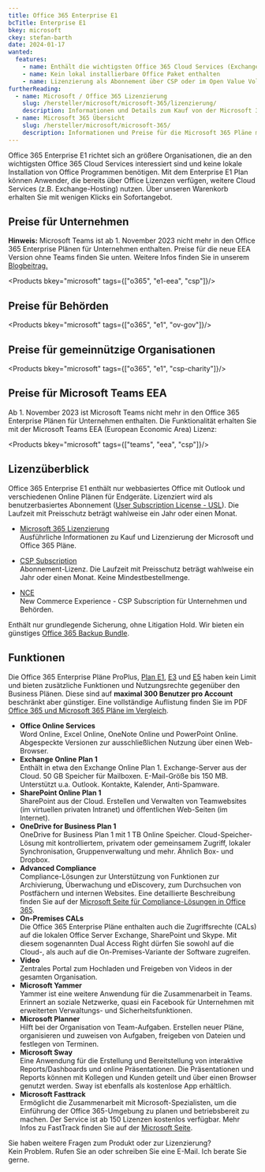 ```yaml
---
title: Office 365 Enterprise E1
bcTitle: Enterprise E1
bkey: microsoft
ckey: stefan-barth
date: 2024-01-17
wanted:
  features:
    - name: Enthält die wichtigsten Office 365 Cloud Services (Exchange, SharePoint)
    - name: Kein lokal installierbare Office Paket enthalten
    - name: Lizenzierung als Abonnement über CSP oder im Open Value Volumenlizenzprogramm
furtherReading:
  - name: Microsoft / Office 365 Lizenzierung
    slug: /hersteller/microsoft/microsoft-365/lizenzierung/
    description: Informationen und Details zum Kauf von der Microsoft 365 Pläne.
  - name: Microsoft 365 Übersicht
    slug: /hersteller/microsoft/microsoft-365/
    description: Informationen und Preise für die Microsoft 365 Pläne mit Office 365 und Windows.
---
```




<Intro>

Office 365 Enterprise E1 richtet sich an größere Organisationen, die an den wichtigsten Office 365 Cloud Services interessiert sind und keine lokale Installation von Office Programmen benötigen.
Mit dem Enterprise E1 Plan können Anwender, die bereits über Office Lizenzen verfügen, weitere Cloud Services (z.B. Exchange-Hosting) nutzen.
Über unseren Warenkorb erhalten Sie mit wenigen Klicks ein Sofortangebot.


</Intro>

<TOC />



## Preise für Unternehmen

<Info>

**Hinweis:** Microsoft Teams ist ab 1. November 2023 nicht mehr in den Office 365 Enterprise Plänen für Unternehmen enthalten. Preise für die neue EEA Version ohne Teams finden Sie unten.
Weitere Infos finden Sie in unserem [Blogbeitrag.](/blog/microsoft-teams-nicht-mehr-bestandteil-von-microsoft-365-enterprise/)

</Info>

<Products bkey="microsoft" tags={["o365", "e1-eea", "csp"]}/>


## Preise für Behörden

<Products bkey="microsoft" tags={["o365", "e1", "ov-gov"]}/>


## Preise für gemeinnützige Organisationen

<Products bkey="microsoft" tags={["o365", "e1", "csp-charity"]}/>


## Preise für Microsoft Teams EEA

Ab 1. November 2023 ist Microsoft Teams nicht mehr in den Office 365 Enterprise Plänen für Unternehmen enthalten. Die Funktionalität erhalten Sie mit der Microsoft Teams EEA (European Economic Area) Lizenz:

<Products bkey="microsoft" tags={["teams", "eea", "csp"]}/>


## Lizenzüberblick

Office 365 Enterprise E1 enthält nur webbasiertes Office mit Outlook und verschiedenen Online Plänen für Endgeräte. Lizenziert wird als benutzerbasiertes Abonnement ([User Subscription License - USL](/hersteller/microsoft/microsoft-365/lizenzierung/#user-subscription-license-usl)). Die Laufzeit mit Preisschutz beträgt wahlweise ein Jahr oder einen Monat.

<ArrowList>

- [Microsoft 365 Lizenzierung](/hersteller/microsoft/microsoft-365/lizenzierung/)<br />
  Ausführliche Informationen zu Kauf und Lizenzierung der Microsoft und Office 365 Pläne.

- [CSP Subscription](/hersteller/microsoft/csp/)<br />
  Abonnement-Lizenz. Die Laufzeit mit Preisschutz beträgt wahlweise ein Jahr oder einen Monat. Keine Mindestbestellmenge.

- [NCE](/hersteller/microsoft/microsoft-365/lizenzierung/#new-commerce-experience-nce)<br />
  New Commerce Experience - CSP Subscription für Unternehmen und Behörden.

</ArrowList>

<Info>

Enthält nur grundlegende Sicherung, ohne Litigation Hold. Wir bieten ein günstiges [Office 365 Backup Bundle](/blog/microsoft-office-365-backup-veeam/).

</Info>


## Funktionen

Die Office 365 Enterprise Pläne ProPlus, [Plan E1](/hersteller/microsoft/office-365/enterprise-e1/), [E3](/hersteller/microsoft/office-365/enterprise-e3/) und [E5](/hersteller/microsoft/office-365/enterprise-e5/) haben kein Limit und bieten zusätzliche Funktionen und Nutzungsrechte gegenüber den Business Plänen. Diese sind auf **maximal 300 Benutzer pro Account** beschränkt aber günstiger.
Eine vollständige Auflistung finden Sie im PDF [Office 365 und Microsoft 365 Pläne im Vergleich](/hersteller/microsoft/microsoft-365-office-365-subscription-plan-enterprise.pdf).

<ArrowList>

- **Office Online Services**<br />
  Word Online, Excel Online, OneNote Online und PowerPoint Online. Abgespeckte Versionen zur ausschließlichen Nutzung über einen Web-Browser.
- **Exchange Online Plan 1**<br />
  Enthält in etwa den Exchange Online Plan 1. Exchange-Server aus der Cloud. 50 GB Speicher für Mailboxen. E-Mail-Größe bis 150 MB. Unterstützt u.a. Outlook. Kontakte, Kalender, Anti-Spamware.
- **SharePoint Online Plan 1**<br />
  SharePoint aus der Cloud. Erstellen und Verwalten von Teamwebsites (im virtuellen privaten Intranet) und öffentlichen Web-Seiten (im Internet).
- **OneDrive for Business Plan 1**<br />
  OneDrive for Business Plan 1 mit 1 TB Online Speicher. Cloud-Speicher-Lösung mit kontrolliertem, privatem oder gemeinsamem Zugriff, lokaler Synchronisation, Gruppenverwaltung und mehr. Ähnlich Box- und Dropbox.
- **Advanced Compliance**<br />
  Compliance-Lösungen zur Unterstützung von Funktionen zur Archivierung, Überwachung und eDiscovery, zum Durchsuchen von Postfächern und internen Websites. Eine detaillierte Beschreibung finden Sie auf der <a href="https://www.microsoft.com/de-de/security" target="_blank">Microsoft Seite für Compliance-Lösungen in Office 365</a>.
- **On-Premises CALs**<br />
  Die Office 365 Enterprise Pläne enthalten auch die Zugriffsrechte (CALs) auf die lokalen Office Server Exchange, SharePoint und Skype. Mit diesem sogenannten Dual Access Right dürfen Sie sowohl auf die Cloud-, als auch auf die On-Premises-Variante der Software zugreifen.
- **Video**<br />
  Zentrales Portal zum Hochladen und Freigeben von Videos in der gesamten Organisation.
- **Microsoft Yammer**<br />
  Yammer ist eine weitere Anwendung für die Zusammenarbeit in Teams. Erinnert an soziale Netzwerke, quasi ein Facebook für Unternehmen mit erweiterten Verwaltungs- und Sicherheitsfunktionen.
- **Microsoft Planner**<br />
  Hilft bei der Organisation von Team-Aufgaben. Erstellen neuer Pläne, organisieren und zuweisen von Aufgaben, freigeben von Dateien und festlegen von Terminen.
- **Microsoft Sway**<br />
  Eine Anwendung für die Erstellung und Bereitstellung von interaktive Reports/Dashboards und online Präsentationen. Die Präsentationen und Reports können mit Kollegen und Kunden geteilt und über einen Browser genutzt werden. Sway ist ebenfalls als kostenlose App erhältlich.
- **Microsoft Fasttrack**<br />
  Ermöglicht die Zusammenarbeit mit Microsoft-Spezialisten, um die Einführung der Office 365-Umgebung zu planen und betriebsbereit zu machen. Der Service ist ab 150 Lizenzen kostenlos verfügbar. Mehr Infos zu FastTrack finden Sie auf der <a href="https://www.microsoft.com/de-de/fasttrack?rtc=1" target="_blank">Microsoft Seite</a>.

</ArrowList>


<GetInTouch theme="light">

Sie haben weitere Fragen zum Produkt oder zur Lizenzierung?<br />
Kein Problem. Rufen Sie an oder schreiben Sie eine E-Mail. Ich berate Sie gerne.

</GetInTouch>
